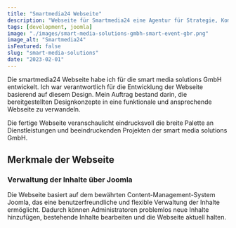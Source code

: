 ---
title: "Smartmedia24 Webseite"
description: "Webseite für Smartmedia24 eine Agentur für Strategie, Kommunikation, Design und Event aus Menden im Sauerland. "
tags: [development, joomla]
image: "./images/smart-media-solutions-gmbh-smart-event-gbr.png"
image_alt: "Smartmedia24"
isFeatured: false
slug: "smart-media-solutions"
date: "2023-02-01"
---


Die smartmedia24 Webseite habe ich für die smart media solutions GmbH entwickelt. Ich war verantwortlich für die Entwicklung der Webseite basierend auf diesem Design. Mein Auftrag bestand darin, die bereitgestellten Designkonzepte in eine funktionale und ansprechende Webseite zu verwandeln.

Die fertige Webseite veranschaulicht eindrucksvoll die breite Palette an Dienstleistungen und beeindruckenden Projekten der smart media solutions GmbH.

<ProjectDetails
  client="smart media solutions GmbH"
  handover="01/2023"
  services="HTML, SCSS, JavaScript, PHP, Joomla, MySQL"
  website="https://www.smartmedia24.de/"
/>

## Merkmale der Webseite

### Verwaltung der Inhalte über Joomla

Die Webseite basiert auf dem bewährten Content-Management-System Joomla, das eine benutzerfreundliche und flexible Verwaltung der Inhalte ermöglicht. Dadurch können Administratoren problemlos neue Inhalte hinzufügen, bestehende Inhalte bearbeiten und die Webseite aktuell halten.

